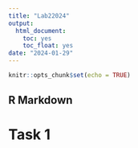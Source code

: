 ```yaml
---
title: "Lab22024"
output: 
  html_document:
    toc: yes
    toc_float: yes
date: "2024-01-29"
---
```


```r
knitr::opts_chunk$set(echo = TRUE)
```

## R Markdown

# Task 1
